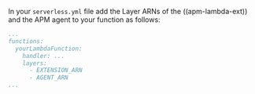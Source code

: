 


In your `serverless.yml` file add the Layer ARNs of the ((apm-lambda-ext)) and the APM agent to your function as follows:

```yml
...
functions:
  yourLambdaFunction:
    handler: ...
    layers:
      - EXTENSION_ARN
      - AGENT_ARN
...
```
